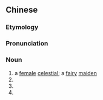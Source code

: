 ==Chinese==
{{zh-forms}}

===Etymology===
{{zh-compound|玉|妃|jade|concubine of the king; wife of crown prince}}

===Pronunciation===
{{zh-pron
|m=yùfēi
|cat=n
}}

===Noun===
{{zh-noun}}

# a [[female]] [[celestial]]; a [[fairy]] [[maiden]]
# {{non-gloss definition|Referring to {{w|Yang Guifei}}.}}
# {{non-gloss definition|Referring to [[plum]] [[blossom]]s.}}
# {{non-gloss definition|Referring to [[snowflake]]s.}}